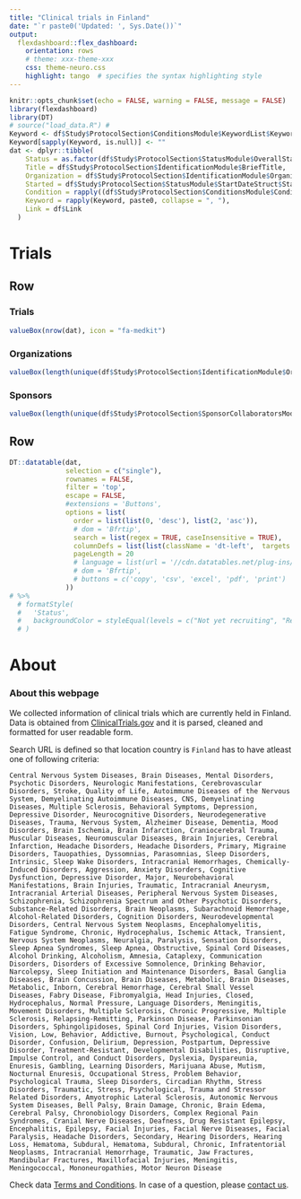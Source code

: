 ```yaml
---
title: "Clinical trials in Finland"
date: "`r paste0('Updated: ', Sys.Date())`"
output:
  flexdashboard::flex_dashboard:
    orientation: rows
    # theme: xxx-theme-xxx
    css: theme-neuro.css
    highlight: tango  # specifies the syntax highlighting style
---
```




```r
knitr::opts_chunk$set(echo = FALSE, warning = FALSE, message = FALSE)
library(flexdashboard)
library(DT)
# source("load_data.R") #
Keyword <- df$Study$ProtocolSection$ConditionsModule$KeywordList$Keyword
Keyword[sapply(Keyword, is.null)] <- ""
dat <- dplyr::tibble(
    Status = as.factor(df$Study$ProtocolSection$StatusModule$OverallStatus),
    Title = df$Study$ProtocolSection$IdentificationModule$BriefTitle, 
    Organization = df$Study$ProtocolSection$IdentificationModule$Organization$OrgFullName, 
    Started = df$Study$ProtocolSection$StatusModule$StartDateStruct$StartDate,
    Condition = rapply((df$Study$ProtocolSection$ConditionsModule$ConditionList$Condition), paste0, collapse = ", "),
    Keyword = rapply(Keyword, paste0, collapse = ", "),
    Link = df$Link
  )
```


Trials
=======================================================================

Row
-----------------------------------------------------------------------

### Trials

```r
valueBox(nrow(dat), icon = "fa-medkit")
```

### Organizations

```r
valueBox(length(unique(df$Study$ProtocolSection$IdentificationModule$Organization$OrgFullName)), icon = "fa-sitemap")
```

### Sponsors

```r
valueBox(length(unique(df$Study$ProtocolSection$SponsorCollaboratorsModule$LeadSponsor$LeadSponsorName)), icon = "fa-user")
```


<!-- ### example&&&&&Subjects -->

<!-- ```{r} -->
<!-- valueBox(22222, icon = "fa-users") -->
<!-- ``` -->

Row
-----------------------------------------------------------------------


```r
DT::datatable(dat,
              selection = c("single"),
              rownames = FALSE, 
              filter = 'top',
              escape = FALSE,
              #extensions = 'Buttons', 
              options = list(
                order = list(list(0, 'desc'), list(2, 'asc')),
                # dom = 'Bfrtip',
                search = list(regex = TRUE, caseInsensitive = TRUE),
                columnDefs = list(list(className = 'dt-left',  targets = "_all")),
                pageLength = 20
                # language = list(url = '//cdn.datatables.net/plug-ins/1.10.11/i18n/Finnish.json')
                # dom = 'Bfrtip',
                # buttons = c('copy', 'csv', 'excel', 'pdf', 'print')
              )) 
# %>%
  # formatStyle(
  #   'Status',
  #   backgroundColor = styleEqual(levels = c("Not yet recruiting", "Recruiting", "Active, not recruiting"), values = c("yellow", "green", "orange"))
  # ) 
```

About
=======================================================================

### About this webpage

We collected information of clinical trials which are currently held in Finland. Data is obtained from [ClinicalTrials.gov](https://clinicaltrials.gov/) and it is parsed, cleaned and formatted for user readable form. 

Search URL is defined so that location country is `Finland` has to have atleast one of following criteria:

`Central Nervous System Diseases, Brain Diseases, Mental Disorders, Psychotic Disorders, Neurologic Manifestations, Cerebrovascular Disorders, Stroke, Quality of Life, Autoimmune Diseases of the Nervous System, Demyelinating Autoimmune Diseases, CNS, Demyelinating Diseases, Multiple Sclerosis, Behavioral Symptoms, Depression, Depressive Disorder, Neurocognitive Disorders, Neurodegenerative Diseases, Trauma, Nervous System, Alzheimer Disease, Dementia, Mood Disorders, Brain Ischemia, Brain Infarction, Craniocerebral Trauma, Muscular Diseases, Neuromuscular Diseases, Brain Injuries, Cerebral Infarction, Headache Disorders, Headache Disorders, Primary, Migraine Disorders, Tauopathies, Dyssomnias, Parasomnias, Sleep Disorders, Intrinsic, Sleep Wake Disorders, Intracranial Hemorrhages, Chemically-Induced Disorders, Aggression, Anxiety Disorders, Cognitive Dysfunction, Depressive Disorder, Major, Neurobehavioral Manifestations, Brain Injuries, Traumatic, Intracranial Aneurysm, Intracranial Arterial Diseases, Peripheral Nervous System Diseases, Schizophrenia, Schizophrenia Spectrum and Other Psychotic Disorders, Substance-Related Disorders, Brain Neoplasms, Subarachnoid Hemorrhage, Alcohol-Related Disorders, Cognition Disorders, Neurodevelopmental Disorders, Central Nervous System Neoplasms, Encephalomyelitis, Fatigue Syndrome, Chronic, Hydrocephalus, Ischemic Attack, Transient, Nervous System Neoplasms, Neuralgia, Paralysis, Sensation Disorders, Sleep Apnea Syndromes, Sleep Apnea, Obstructive, Spinal Cord Diseases, Alcohol Drinking, Alcoholism, Amnesia, Cataplexy, Communication Disorders, Disorders of Excessive Somnolence, Drinking Behavior, Narcolepsy, Sleep Initiation and Maintenance Disorders, Basal Ganglia Diseases, Brain Concussion, Brain Diseases, Metabolic, Brain Diseases, Metabolic, Inborn, Cerebral Hemorrhage, Cerebral Small Vessel Diseases, Fabry Disease, Fibromyalgia, Head Injuries, Closed, Hydrocephalus, Normal Pressure, Language Disorders, Meningitis, Movement Disorders, Multiple Sclerosis, Chronic Progressive, Multiple Sclerosis, Relapsing-Remitting, Parkinson Disease, Parkinsonian Disorders, Sphingolipidoses, Spinal Cord Injuries, Vision Disorders, Vision, Low, Behavior, Addictive, Burnout, Psychological, Conduct Disorder, Confusion, Delirium, Depression, Postpartum, Depressive Disorder, Treatment-Resistant, Developmental Disabilities, Disruptive, Impulse Control, and Conduct Disorders, Dyslexia, Dyspareunia, Enuresis, Gambling, Learning Disorders, Marijuana Abuse, Mutism, Nocturnal Enuresis, Occupational Stress, Problem Behavior, Psychological Trauma, Sleep Disorders, Circadian Rhythm, Stress Disorders, Traumatic, Stress, Psychological, Trauma and Stressor Related Disorders, Amyotrophic Lateral Sclerosis, Autonomic Nervous System Diseases, Bell Palsy, Brain Damage, Chronic, Brain Edema, Cerebral Palsy, Chronobiology Disorders, Complex Regional Pain Syndromes, Cranial Nerve Diseases, Deafness, Drug Resistant Epilepsy, Encephalitis, Epilepsy, Facial Injuries, Facial Nerve Diseases, Facial Paralysis, Headache Disorders, Secondary, Hearing Disorders, Hearing Loss, Hematoma, Subdural, Hematoma, Subdural, Chronic, Infratentorial Neoplasms, Intracranial Hemorrhage, Traumatic, Jaw Fractures, Mandibular Fractures, Maxillofacial Injuries, Meningitis, Meningococcal, Mononeuropathies, Motor Neuron Disease`

Check data [Terms and Conditions](https://clinicaltrials.gov/ct2/about-site/terms-conditions). In case of a question, please [contact us]().

